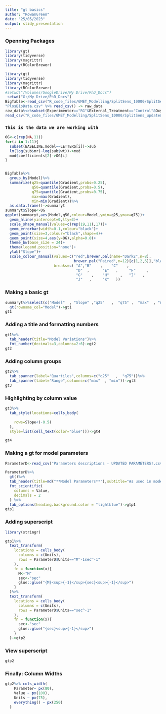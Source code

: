 ```yaml
---
title: "gt basics"
author: "RowanGreen"
date: "25/05/2023"
output: slidy_presentation
---
```



### Openning Packages

```r
library(gt)
library(tidyverse)
library(magrittr)
library(RColorBrewer)
```


```r
library(gt)
library(tidyverse)
library(magrittr)
library(RColorBrewer)
#setwd("/Volumes/GoogleDrive/My Drive/PhD_Docs")
 setwd("G:/My Drive/PhD_Docs")
BigTable<-read_csv("R_code_files/GMET_Modelling/SplitSens_10000/SplitSens_updatemutS/OUTPUTSENS110523/OutputParallel/CombinedModels.csv")
"PlosBioData.csv" %>% read_csv() -> raw_data
raw_data%<>%subset(Experimentor=="RG"&External_Treatment=="Control"&Oxygen=="+"&genotype=="ancestor"&coculture=="n"&GlcMedia=="y")
read_csv("R_code_files/GMET_Modelling/SplitSens_10000/SplitSens_updatemutS/OUTPUTSENS110523/OutputParallel/BasicDAMP.csv")->BASELINE
```

### `This is the data we are working with`

```r
OG<-c(rep(NA,11))
for(i in 1:11){
  subset(BASELINE,model==LETTERS[i])->sub
  lm(log(sub$mr)~log(sub$wt))->mod  
  mod$coefficients[2]->OG[i]
}


BigTable%>%
  group_by(Model)%>%
  summarize(q25=quantile(Gradient,probs=0.25),
            q50=quantile(Gradient,probs=0.5),
            q75=quantile(Gradient,probs=0.75),
            max=max(Gradient),
            min=min(Gradient))%>%
  as.data.frame()->summaryt
summaryt$Slope<-OG
ggplot(summaryt,aes(Model,q50,colour=Model,ymin=q25,ymax=q75))+
  geom_hline(yintercept=0,lty=3)+
  scale_shape_manual(values=c(rep(19,11),17))+ 
  geom_errorbar(width=0.1,colour="black")+
  geom_point(size=3,colour="black",shape=4)+
  geom_point(size=4,aes(y=OG),alpha=0.8)+
  theme_bw(base_size = 24)+
  theme(legend.position="none")+
  ylab("Slope")+
  scale_colour_manual(values=c("red",brewer.pal(name="Dark2",n=8),
                               brewer.pal("Paired",n=12)[c(1,2,6)],"black"),
                      breaks=c( "A","B"    ,    "C"    ,  
                                "D"  ,      "E"   ,     "F"     ,  
                                "G"    ,    "H"     ,   "I"   ,  
                                "J"   ,     "K"   ))

```

### Making a basic gt
```r
summaryt%>%select(c("Model"  , "Slope" ,"q25"   ,  "q75" ,  "max"  , "min" ))%>%
  gt(rowname_col="Model")->gt1
gt1

```
### Adding a title and formatting numbers
```r
gt1%>%
  tab_header(title="Model Variations")%>%
  fmt_number(decimals=3,columns=2:6)->gt2
gt2


```
### Adding column groups
```r
gt2%>%
  tab_spanner(label="Quartiles",columns=c("q25"   ,  "q75"))%>%
  tab_spanner(label="Range",columns=c("max"  , "min"))->gt3
gt3


```
### Highlighting by column value
```r
gt3%>%
  tab_style(locations=cells_body(
    
    rows=Slope<(-0.5)
  ),
  style=list(cell_text(color="blue")))->gt4

gt4

```

### Making a gt for model parameters

```r


ParameterD<-read_csv("Parameters descriptions - UPDATED PARAMETERS!.csv")
```

```r
ParameterD%>%
  gt()%>%
  tab_header(title=md("**Model Parameters**"),subtitle="As used in model A")%>%
  fmt_scientific(
    columns = Value,
    decimals = 2
  ) %>%
  tab_options(heading.background.color = "lightblue")->gtp1
gtp1
```
### Adding superscript

```r
library(stringr)

gtp1%>%
  text_transform(
    locations = cells_body(
      columns = c(Units),
      rows = ParameterD$Units=="M^-1sec^-1"
    ),
    fn = function(x){
      M<-"M"
      sec<-"sec"
      glue::glue("{M}<sup>{-1}</sup>{sec}<sup>{-1}</sup>")
    }
  )%>%
  text_transform(
    locations = cells_body(
      columns = c(Units),
      rows = ParameterD$Units=="sec^-1"
    ),
    fn = function(x){
      sec<-"sec"
      glue::glue("{sec}<sup>{-1}</sup>")
    }
  )->gtp2

```

### View superscript

```r
gtp2

```
### Finally: Column Widths
```r
gtp2%>% cols_width(
    Parameter~ px(80),
    Value ~ px(100),
    Units ~ px(75),
    everything() ~ px(250)
  )

```